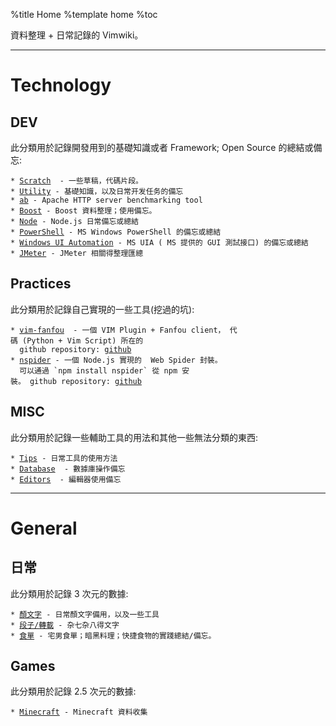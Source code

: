 %title Home
%template home
%toc

資料整理 + 日常記錄的 Vimwiki。

-----

= Technology =
== DEV ==
此分類用於記錄開發用到的基礎知識或者 Framework; Open Source 的總結或備忘:
 * [[dev/scratch|Scratch]]  - 一些草稿，代碼片段。
 * [[dev/util|Utility]] - 基礎知識，以及日常开发任务的備忘
 * [[dev/ab|ab]] - Apache HTTP server benchmarking tool
 * [[dev/boost|Boost]] - Boost 資料整理；使用備忘。
 * [[dev/node|Node]] - Node.js 日常備忘或總結
 * [[dev/ps1|PowerShell]] - MS Windows PowerShell 的備忘或總結 
 * [[dev/win-uia|Windows UI Automation]] - MS UIA ( MS 提供的 GUI 測試接口) 的備忘或總結
 * [[dev/jmeter|JMeter]] - JMeter 相關得整理匯總

== Practices ==
此分類用於記錄自己實現的一些工具(挖過的坑):
 * [[dev/vim-fanfou|vim-fanfou]]  - 一個 VIM Plugin + Fanfou client， 代碼 (Python + Vim Script) 所在的
   github repository: [[https://github.com/xiongjia/vim-fanfou|github]]  
 * [[https://www.npmjs.org/package/nspider|nspider]] - 一個 Node.js 實現的  Web Spider 封裝。
   可以通過 `npm install nspider` 從 npm 安裝。 github repository: [[https://github.com/xiongjia/nspider|github]]  

== MISC ==
此分類用於記錄一些輔助工具的用法和其他一些無法分類的東西:
 * [[dev/tips|Tips]] - 日常工具的使用方法
 * [[dev/db|Database]]  - 數據庫操作備忘
 * [[dev/edit|Editors]]  - 編輯器使用備忘

-----

= General =
== 日常 ==
此分類用於記錄 3 次元的數據:
 * [[general/emoticon|顏文字]] - 日常顏文字備用，以及一些工具
 * [[general/txt|段子/轉載]] - 杂七杂八得文字
 * [[general/food|食單]] - 宅男食單；暗黑料理；快捷食物的實踐總結/備忘。

== Games ==
此分類用於記錄 2.5 次元的數據:
 * [[game/minecraft|Minecraft]] - Minecraft 資料收集 

